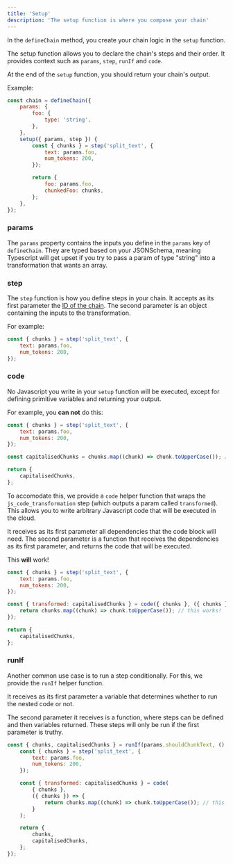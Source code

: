 ```yaml
---
title: 'Setup'
description: 'The setup function is where you compose your chain'
---
```


In the `defineChain` method, you create your chain logic in the `setup` function.

The setup function allows you to declare the chain's steps and their order. It provides context such as `params`, `step`, `runIf` and `code`.

At the end of the `setup` function, you should return your chain's output.

Example:

```js
const chain = defineChain({
    params: {
        foo: {
            type: 'string',
        },
    },
    setup({ params, step }) {
        const { chunks } = step('split_text', {
            text: params.foo,
            num_tokens: 200,
        });

        return {
            foo: params.foo,
            chunkedFoo: chunks,
        };
    },
});
```

### params

The `params` property contains the inputs you define in the `params` key of `defineChain`. They are typed based on your JSONSchema, meaning Typescript will get upset if you try to pass a param of type "string" into a transformation that wants an array.

### step

The `step` function is how you define steps in your chain. It accepts as its first parameter the [ID of the chain]('/reference/transformation-steps'). The second parameter is an object containing the inputs to the transformation.

For example:

```js
const { chunks } = step('split_text', {
    text: params.foo,
    num_tokens: 200,
});
```

### code

No Javascript you write in your `setup` function will be executed, except for defining primitive variables and returning your output.

For example, you **can not** do this:

```js
const { chunks } = step('split_text', {
    text: params.foo,
    num_tokens: 200,
});

const capitalisedChunks = chunks.map((chunk) => chunk.toUpperCase()); // this will not work

return {
    capitalisedChunks,
};
```

To accomodate this, we provide a `code` helper function that wraps the `js_code_transformation` step (which outputs a param called `transformed`). This allows you to write arbitrary Javascript code that will be executed in the cloud.

It receives as its first parameter all dependencies that the code block will need. The second parameter is a function that receives the dependencies as its first parameter, and returns the code that will be executed.

This **will** work!

```js
const { chunks } = step('split_text', {
    text: params.foo,
    num_tokens: 200,
});

const { transformed: capitalisedChunks } = code({ chunks }, ({ chunks }) => {
    return chunks.map((chunk) => chunk.toUpperCase()); // this works!
});

return {
    capitalisedChunks,
};
```

### runIf

Another common use case is to run a step conditionally. For this, we provide the `runIf` helper function.

It receives as its first parameter a variable that determines whether to run the nested code or not.

The second parameter it receives is a function, where steps can be defined and then variables returned. These steps will only be run if the first parameter is truthy.

```js
const { chunks, capitalisedChunks } = runIf(params.shouldChunkText, () => {
    const { chunks } = step('split_text', {
        text: params.foo,
        num_tokens: 200,
    });

    const { transformed: capitalisedChunks } = code(
        { chunks },
        ({ chunks }) => {
            return chunks.map((chunk) => chunk.toUpperCase()); // this works!
        }
    );

    return {
        chunks,
        capitalisedChunks,
    };
});
```
